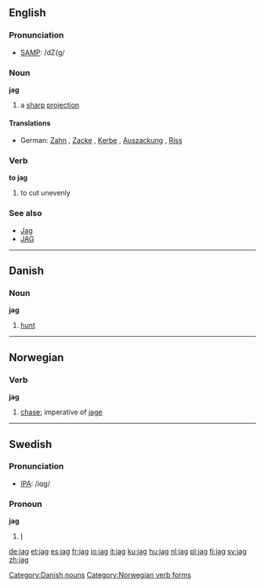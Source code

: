 ==English==

===Pronunciation===
*[[w:SAMPA|SAMP]]: /dZ{g/

===Noun===
'''jag'''

# a [[sharp]] [[projection]]

====Translations====
*German: [[Zahn]] {{m}}, [[Zacke]] {{f}}, [[Kerbe]] {{f}}, [[Auszackung]] {{f}}, [[Riss]] {{m}}

===Verb===
'''to jag'''

# to cut unevenly

===See also===
*[[Jag]]
*[[JAG]]

----

==Danish==

=== Noun ===
'''jag'''

#[[hunt]]

[[Category:Danish nouns]]

----

==Norwegian==
===Verb===
[[Category:Norwegian verb forms]]
'''jag'''
#[[chase]]; imperative of [[jage]]

----

==Swedish==
===Pronunciation===
*[[w:IPA|IPA]]: /iɑg/

===Pronoun===
'''jag'''

#[[I]]

[[de:jag]]
[[et:jag]]
[[es:jag]]
[[fr:jag]]
[[io:jag]]
[[it:jag]]
[[ku:jag]]
[[hu:jag]]
[[nl:jag]]
[[pl:jag]]
[[fi:jag]]
[[sv:jag]]
[[zh:jag]]